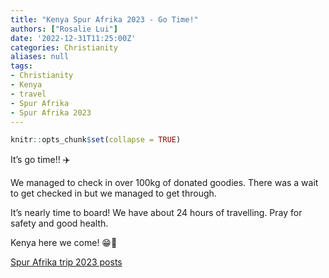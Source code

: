 ```yaml
---
title: "Kenya Spur Afrika 2023 - Go Time!"
authors: ["Rosalie Lui"]
date: '2022-12-31T11:25:00Z'
categories: Christianity
aliases: null
tags:
- Christianity
- Kenya
- travel
- Spur Afrika
- Spur Afrika 2023
---
```


```r
knitr::opts_chunk$set(collapse = TRUE)
```

It's go time!! ✈️

We managed to check in over 100kg of donated goodies. There was a wait to get checked in but we managed to get through.

It's nearly time to board! We have about 24 hours of travelling. Pray for safety and good health.

Kenya here we come! 😁🥰

[Spur Afrika trip 2023 posts](/spurafrika2023/)
